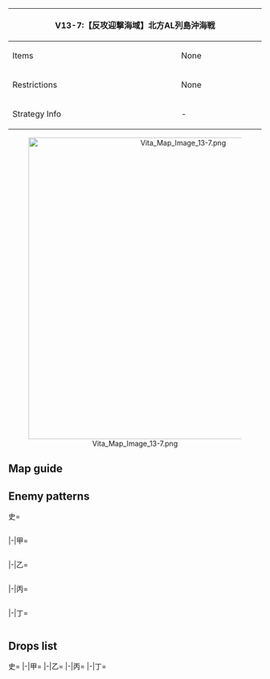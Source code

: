 {| class="article-table" style="width:100%;"
|-
! colspan="2" style="text-align:center;width:60%;" | V13-7:【反攻迎撃海域】北方AL列島沖海戦
| rowspan="3" style="text-align:center;width:40%;" | ''No Banner''
|-
! Items
| None
|-
! Restrictions
| None
|-
! Strategy Info
| -
| -
|}
<center>[[File:Vita Map Image 13-7.png|600px]]</center>
==Map guide==
{{Map/Branching	
|id = A13CA	
|B/empty -> C, D = *Choice node	
}}

==Enemy patterns==
<tabber>史=
<div class="scrollable" style="width:800px;max-height:400px;overflow:auto;">
{{Map/Nodes|name=北方AL派遣護衛空母群
|A
|Normal/BaseXP
|{{Formation|Double Line}}
|330
|560
|560
|595
|592
|577
|577
|-
|A
|Normal/BaseXP
|{{Formation|Double Line}}
|320
|560
|560
|595
|592
|576
|576
|-
|A
|Normal/BaseXP
|{{Formation|Double Line}}
|310
|560
|560
|595
|591
|576
|576
|-
|A
|Normal/BaseXP
|{{Formation|Double Line}}
|290
|560
|560
|594
|591
|575
|575
|-
}}
{{Map/Nodes|name=北方AL救援戦艦戦隊
|C
|Normal/BaseXP
|{{Formation|Double Line}}
|550
|557
|557
|576
|576
|576
|576
|-
|C
|Normal/BaseXP
|{{Formation|Double Line}}
|500
|557
|557
|575
|575
|575
|575
|-
|C
|Normal/BaseXP
|{{Formation|Double Line}}
|480
|557
|575
|575
|575
|575
|575
|-
|C
|Normal/BaseXP
|{{Formation|Double Line}}
|460
|557
|575
|575
|575
|501
|501
|-
|C
|Normal/BaseXP
|{{Formation|Double Line}}
|440
|557
|575
|575
|501
|501
|-
}}
{{Map/Nodes|name=再建中北方AL基地拠点
|D
|Normal/BaseXP
|{{Formation|Diamond}}
|500
|590
|558
|558
|592
|577
|577
|-
|D
|Normal/BaseXP
|{{Formation|Diamond}}
|460
|589
|558
|558
|592
|577
|577
|-
|D
|Normal/BaseXP
|{{Formation|Diamond}}
|430
|589
|558
|558
|592
|576
|576
|-
|D
|Normal/BaseXP
|{{Formation|Diamond}}
|400
|588
|558
|558
|592
|575
|575
|-
|D
|Normal/BaseXP
|{{Formation|Diamond}}
|380
|588
|526
|526
|591
|575
|575
|-
}}
{{Map/Nodes|name=北方AL増援揚陸部隊
|E
|Normal/BaseXP
|{{Formation|Double Line}}
|650
|602
|560
|558
|558
|597
|597
|-
|E
|Normal/BaseXP
|{{Formation|Double Line}}
|600
|602
|560
|558
|558
|577
|577
|-
|E
|Normal/BaseXP
|{{Formation|Double Line}}
|550
|601
|560
|558
|558
|576
|576
|-
|E
|Normal/BaseXP
|{{Formation|Double Line}}
|450
|555
|560
|558
|558
|576
|576
|-
|E
|Normal/BaseXP
|{{Formation|Double Line}}
|400
|555
|560
|558
|558
|575
|575
|-
}}
{{Map/Nodes|name=北方AL救援部隊 旗艦
|F
|Boss/BaseXP
|{{Formation|Diamond}}
|700
|620
|543
|592
|592
|597
|597
|-
|F
|Boss/BaseXP
|{{Formation|Diamond}}
|650
|620
|543
|592
|592
|577
|577
|-
|F
|Boss/BaseXP
|{{Formation|Diamond}}
|600
|586
|543
|592
|592
|576
|576
|-
|F
|Boss/BaseXP
|{{Formation|Line Ahead}}
|560
|586
|543
|592
|591
|576
|576
|-
|F
|Boss/BaseXP
|{{Formation|Line Ahead}}
|520
|586
|543
|591
|591
|576
|576
|-
}}
</div> <!-- overflow -->
|-|甲=
<div class="scrollable" style="width:800px;max-height:400px;overflow:auto;">
{{Map/Nodes|name=北方AL派遣護衛空母群
|A
|Normal/BaseXP
|{{Formation|Double Line}}
|320
|560
|560
|595
|592
|576
|576
|-
|A
|Normal/BaseXP
|{{Formation|Double Line}}
|310
|560
|560
|595
|591
|576
|576
|-
|A
|Normal/BaseXP
|{{Formation|Double Line}}
|290
|560
|560
|594
|591
|575
|575
|-
|A
|Normal/BaseXP
|{{Formation|Double Line}}
|260
|560
|523
|594
|591
|575
|575
|-
|A
|Normal/BaseXP
|{{Formation|Double Line}}
|230
|560
|523
|591
|575
|501
|501
|-
}}
{{Map/Nodes|name=北方AL救援戦艦戦隊
|C
|Normal/BaseXP
|{{Formation|Double Line}}
|500
|557
|557
|575
|575
|575
|575
|-
|C
|Normal/BaseXP
|{{Formation|Double Line}}
|480
|557
|575
|575
|575
|575
|575
|-
|C
|Normal/BaseXP
|{{Formation|Double Line}}
|460
|557
|575
|575
|575
|501
|501
|-
|C
|Normal/BaseXP
|{{Formation|Double Line}}
|440
|557
|575
|575
|501
|501
|-
|C
|Normal/BaseXP
|{{Formation|Double Line}}
|420
|557
|575
|501
|501
|501
|-
}}
{{Map/Nodes|name=再建中北方AL基地拠点
|D
|Normal/BaseXP
|{{Formation|Diamond}}
|500
|590
|558
|558
|592
|577
|577
|-
|D
|Normal/BaseXP
|{{Formation|Diamond}}
|460
|589
|558
|558
|592
|577
|577
|-
|D
|Normal/BaseXP
|{{Formation|Diamond}}
|430
|589
|558
|558
|592
|576
|576
|-
|D
|Normal/BaseXP
|{{Formation|Diamond}}
|400
|588
|558
|558
|592
|575
|575
|-
|D
|Normal/BaseXP
|{{Formation|Diamond}}
|380
|588
|526
|526
|591
|575
|575
|-
|D
|Normal/BaseXP
|{{Formation|Diamond}}
|360
|587
|526
|526
|591
|501
|501
|-
}}
{{Map/Nodes|name=北方AL増援揚陸部隊
|E
|Normal/BaseXP
|{{Formation|Double Line}}
|600
|602
|560
|558
|558
|577
|577
|-
|E
|Normal/BaseXP
|{{Formation|Double Line}}
|550
|601
|560
|558
|558
|576
|576
|-
|E
|Normal/BaseXP
|{{Formation|Double Line}}
|450
|555
|560
|558
|558
|576
|576
|-
|E
|Normal/BaseXP
|{{Formation|Double Line}}
|400
|555
|560
|558
|558
|575
|575
|-
|E
|Normal/BaseXP
|{{Formation|Double Line}}
|350
|555
|560
|526
|526
|575
|575
|-
}}
{{Map/Nodes|name=北方AL救援部隊 旗艦
|F
|Boss/BaseXP
|{{Formation|Diamond}}
|650
|620
|543
|592
|592
|577
|577
|-
|F
|Boss/BaseXP
|{{Formation|Diamond}}
|600
|586
|543
|592
|592
|576
|576
|-
|F
|Boss/BaseXP
|{{Formation|Line Ahead}}
|560
|586
|543
|592
|591
|576
|576
|-
|F
|Boss/BaseXP
|{{Formation|Line Ahead}}
|520
|586
|543
|591
|591
|576
|576
|-
|F
|Boss/BaseXP
|{{Formation|Line Ahead}}
|500
|586
|543
|591
|591
|575
|575
|-
}}
</div> <!-- overflow -->
|-|乙=
<div class="scrollable" style="width:800px;max-height:400px;overflow:auto;">
{{Map/Nodes|name=北方AL派遣護衛空母群
|A
|Normal/BaseXP
|{{Formation|Double Line}}
|260
|560
|523
|594
|591
|575
|575
|-
|A
|Normal/BaseXP
|{{Formation|Double Line}}
|230
|560
|523
|591
|575
|501
|501
|-
|A
|Normal/BaseXP
|{{Formation|Double Line}}
|210
|523
|523
|591
|575
|501
|501
|-
|A
|Normal/BaseXP
|{{Formation|Diamond}}
|200
|523
|523
|591
|501
|501
|501
|-
|A
|Normal/BaseXP
|{{Formation|Diamond}}
|160
|523
|505
|501
|501
|501
|501
|-
}}
{{Map/Nodes|name=北方AL救援戦艦戦隊
|C
|Normal/BaseXP
|{{Formation|Double Line}}
|420
|557
|575
|501
|501
|501
|-
|C
|Normal/BaseXP
|{{Formation|Double Line}}
|400
|557
|575
|501
|501
|-
|C
|Normal/BaseXP
|{{Formation|Double Line}}
|380
|557
|501
|501
|-
|C
|Normal/BaseXP
|{{Formation|Double Line}}
|360
|529
|501
|501
|-
}}
{{Map/Nodes|name=再建中北方AL基地拠点
|D
|Normal/BaseXP
|{{Formation|Diamond}}
|380
|588
|526
|526
|591
|575
|575
|-
|D
|Normal/BaseXP
|{{Formation|Diamond}}
|360
|587
|526
|526
|591
|501
|501
|-
|D
|Normal/BaseXP
|{{Formation|Diamond}}
|340
|587
|526
|501
|501
|501
|-
|D
|Normal/BaseXP
|{{Formation|Diamond}}
|320
|587
|513
|513
|-
}}
{{Map/Nodes|name=北方AL増援揚陸部隊
|E
|Normal/BaseXP
|{{Formation|Double Line}}
|350
|555
|560
|526
|526
|575
|575
|-
|E
|Normal/BaseXP
|{{Formation|Double Line}}
|300
|555
|560
|513
|513
|575
|575
|-
|E
|Normal/BaseXP
|{{Formation|Double Line}}
|250
|555
|523
|513
|513
|501
|501
|-
|E
|Normal/BaseXP
|{{Formation|Double Line}}
|200
|519
|523
|513
|513
|501
|501
|-
}}
{{Map/Nodes|name=北方AL救援部隊 旗艦
|F
|Boss/BaseXP
|{{Formation|Line Ahead}}
|500
|586
|543
|591
|591
|575
|575
|-
|F
|Boss/BaseXP
|{{Formation|Line Ahead}}
|450
|586
|591
|591
|575
|501
|501
|-
|F
|Boss/BaseXP
|{{Formation|Line Ahead}}
|400
|528
|522
|591
|501
|501
|-
|F
|Boss/BaseXP
|{{Formation|Line Ahead}}
|300
|528
|522
|501
|501
|501
|-
}}
</div> <!-- overflow -->
|-|丙=
<div class="scrollable" style="width:800px;max-height:400px;overflow:auto;">
{{Map/Nodes|name=北方AL派遣護衛空母群
|A
|Normal/BaseXP
|{{Formation|Double Line}}
|230
|560
|523
|591
|575
|501
|501
|-
|A
|Normal/BaseXP
|{{Formation|Double Line}}
|210
|523
|523
|591
|575
|501
|501
|-
|A
|Normal/BaseXP
|{{Formation|Diamond}}
|200
|523
|523
|591
|501
|501
|501
|-
|A
|Normal/BaseXP
|{{Formation|Diamond}}
|160
|523
|505
|501
|501
|501
|501
|-
}}
{{Map/Nodes|name=北方AL救援戦艦戦隊
|C
|Normal/BaseXP
|{{Formation|Double Line}}
|400
|557
|575
|501
|501
|-
|C
|Normal/BaseXP
|{{Formation|Double Line}}
|380
|557
|501
|501
|-
|C
|Normal/BaseXP
|{{Formation|Double Line}}
|360
|529
|501
|501
|-
}}
{{Map/Nodes|name=再建中北方AL基地拠点
|D
|Normal/BaseXP
|{{Formation|Diamond}}
|360
|587
|526
|526
|591
|501
|501
|-
|D
|Normal/BaseXP
|{{Formation|Diamond}}
|340
|587
|526
|501
|501
|501
|-
|D
|Normal/BaseXP
|{{Formation|Diamond}}
|320
|587
|513
|513
|-
|D
|Normal/BaseXP
|{{Formation|Diamond}}
|300
|587
|-
}}
{{Map/Nodes|name=北方AL増援揚陸部隊
|E
|Normal/BaseXP
|{{Formation|Double Line}}
|300
|555
|560
|513
|513
|575
|575
|-
|E
|Normal/BaseXP
|{{Formation|Double Line}}
|250
|555
|523
|513
|513
|501
|501
|-
|E
|Normal/BaseXP
|{{Formation|Double Line}}
|200
|519
|523
|513
|513
|501
|501
|-
}}
{{Map/Nodes|name=北方AL救援部隊 旗艦
|F
|Boss/BaseXP
|{{Formation|Line Ahead}}
|450
|586
|591
|591
|575
|501
|501
|-
|F
|Boss/BaseXP
|{{Formation|Line Ahead}}
|400
|528
|522
|591
|501
|501
|-
|F
|Boss/BaseXP
|{{Formation|Line Ahead}}
|300
|528
|522
|501
|501
|501
|-
}}
</div> <!-- overflow -->
|-|丁=
<div class="scrollable" style="width:800px;max-height:400px;overflow:auto;">
{{Map/Nodes|name=北方AL派遣護衛空母群
|A
|Normal/BaseXP
|{{Formation|Diamond}}
|200
|523
|523
|591
|501
|501
|501
|-
|A
|Normal/BaseXP
|{{Formation|Diamond}}
|160
|523
|505
|501
|501
|501
|501
|-
}}
{{Map/Nodes|name=北方AL救援戦艦戦隊
|C
|Normal/BaseXP
|{{Formation|Double Line}}
|380
|557
|501
|501
|-
|C
|Normal/BaseXP
|{{Formation|Double Line}}
|360
|529
|501
|501
|-
}}
{{Map/Nodes|name=再建中北方AL基地拠点
|D
|Normal/BaseXP
|{{Formation|Diamond}}
|340
|587
|526
|501
|501
|501
|-
|D
|Normal/BaseXP
|{{Formation|Diamond}}
|320
|587
|513
|513
|-
|D
|Normal/BaseXP
|{{Formation|Diamond}}
|300
|587
|-
}}
{{Map/Nodes|name=北方AL増援揚陸部隊
|E
|Normal/BaseXP
|{{Formation|Double Line}}
|250
|555
|523
|513
|513
|501
|501
|-
|E
|Normal/BaseXP
|{{Formation|Double Line}}
|200
|519
|523
|513
|513
|501
|501
|-
}}
{{Map/Nodes|name=北方AL救援部隊 旗艦
|F
|Boss/BaseXP
|{{Formation|Line Ahead}}
|400
|528
|522
|591
|501
|501
|-
|F
|Boss/BaseXP
|{{Formation|Line Ahead}}
|300
|528
|522
|501
|501
|501
|-
}}
</div> <!-- overflow -->
</tabber>

==Drops list==
<tabber>史=
{{Map/Drops
|regular = true
|no_legend = true
|filter_button = true
|nodes =  A, C, D, E, F
|boss = F
|{{ShipFrom|163}} : C, E, F
|{{ShipFrom|134}} : C, E, F
|{{ShipFrom|114}} : C, E, F
|{{ShipFrom|50}} : C, E, F
|{{ShipFrom|77}} : C, E, F
|{{ShipFrom|87}} : C, D, E, F
|{{ShipFrom|26}} : C, D, E, F
|{{ShipFrom|27}} : C, D, E, F
|{{ShipFrom|66}} : C, D, E, F
|{{ShipFrom|92}} : C, D, E, F
|{{ShipFrom|76}} : A, C, D, E, F
|{{ShipFrom|22}} : A, C, D, E, F
|{{ShipFrom|64}} : A, C, D, E, F
|{{ShipFrom|68}} : A, C, D, E, F
|{{ShipFrom|63}} : A, C, D, E, F
|{{ShipFrom|100}} : A, C, D, E, F
|{{ShipFrom|51}} : A, C, D, E, F
|{{ShipFrom|52}} : A, C, D, E, F
|{{ShipFrom|101}} : A, C, D, E, F
|{{ShipFrom|17}} : A, C, D, E, F
|{{ShipFrom|18}} : A, C, D, E, F
|{{ShipFrom|19}} : A, C, D, E, F
|{{ShipFrom|38}} : A, C, D, E, F
|{{ShipFrom|40}} : A, C, D, E, F
|{{ShipFrom|41}} : A, C, D, E, F
|{{ShipFrom|34}} : A, C, D, E, F
|{{ShipFrom|35}} : A, C, D, E, F
|{{ShipFrom|36}} : A, C, D, E, F
|{{ShipFrom|37}} : A, C, D, E, F
|{{ShipFrom|15}} : A, C, D, E, F
|{{ShipFrom|94}} : A, C, D, E, F
|{{ShipFrom|16}} : A, C, D, E, F
|{{ShipFrom|161}} : F
|{{ShipFrom|84}} : F
|{{ShipFrom|115}} : F
|{{ShipFrom|67}} : F
|{{ShipFrom|74}} : F
|{{ShipFrom|75}} : F
|{{ShipFrom|25}} : F
}}
|-|甲=
{{Map/Drops
|regular = true
|no_legend = true
|filter_button = true
|nodes =  A, C, D, E, F
|boss = F
|{{ShipFrom|163}} : C, F
|{{ShipFrom|134}} : C, E, F
|{{ShipFrom|114}} : C, E, F
|{{ShipFrom|50}} : C, E, F
|{{ShipFrom|77}} : C, E, F
|{{ShipFrom|87}} : C, D, E, F
|{{ShipFrom|26}} : C, D, E, F
|{{ShipFrom|27}} : C, D, E, F
|{{ShipFrom|66}} : C, D, E, F
|{{ShipFrom|92}} : C, D, E, F
|{{ShipFrom|76}} : A, C, D, E, F
|{{ShipFrom|22}} : A, C, D, E, F
|{{ShipFrom|64}} : A, C, D, E, F
|{{ShipFrom|68}} : A, C, D, E, F
|{{ShipFrom|63}} : A, C, D, E, F
|{{ShipFrom|100}} : A, C, D, E, F
|{{ShipFrom|51}} : A, C, D, E, F
|{{ShipFrom|52}} : A, C, D, E, F
|{{ShipFrom|101}} : A, C, D, E, F
|{{ShipFrom|17}} : A, C, D, E, F
|{{ShipFrom|18}} : A, C, D, E, F
|{{ShipFrom|19}} : A, C, D, E, F
|{{ShipFrom|38}} : A, C, D, E, F
|{{ShipFrom|40}} : A, C, D, E, F
|{{ShipFrom|41}} : A, C, D, E, F
|{{ShipFrom|34}} : A, C, D, E, F
|{{ShipFrom|35}} : A, C, D, E, F
|{{ShipFrom|36}} : A, C, D, E, F
|{{ShipFrom|37}} : A, C, D, E, F
|{{ShipFrom|15}} : A, C, D, E, F
|{{ShipFrom|94}} : A, C, D, E, F
|{{ShipFrom|16}} : A, C, D, E, F
|{{ShipFrom|161}} : F
|{{ShipFrom|84}} : F
|{{ShipFrom|115}} : F
|{{ShipFrom|67}} : F
|{{ShipFrom|74}} : F
|{{ShipFrom|75}} : F
|{{ShipFrom|25}} : F
}}
|-|乙=
{{Map/Drops
|regular = true
|no_legend = true
|filter_button = true
|nodes =  A, C, D, E, F
|boss = F
|{{ShipFrom|134}} : C, F
|{{ShipFrom|114}} : C, F
|{{ShipFrom|50}} : C, F
|{{ShipFrom|77}} : C, F
|{{ShipFrom|87}} : C, E, F
|{{ShipFrom|26}} : C, D, E, F
|{{ShipFrom|27}} : C, D, E, F
|{{ShipFrom|66}} : C, D, E, F
|{{ShipFrom|92}} : C, D, E, F
|{{ShipFrom|76}} : A, C, D, E, F
|{{ShipFrom|22}} : A, C, D, E, F
|{{ShipFrom|64}} : A, C, D, E, F
|{{ShipFrom|68}} : A, C, D, E, F
|{{ShipFrom|63}} : A, C, D, E, F
|{{ShipFrom|100}} : A, C, D, E, F
|{{ShipFrom|51}} : A, C, D, E, F
|{{ShipFrom|52}} : A, C, D, E, F
|{{ShipFrom|101}} : A, C, D, E, F
|{{ShipFrom|17}} : A, C, D, E, F
|{{ShipFrom|18}} : A, C, D, E, F
|{{ShipFrom|19}} : A, C, D, E, F
|{{ShipFrom|38}} : A, C, D, E, F
|{{ShipFrom|40}} : A, C, D, E, F
|{{ShipFrom|41}} : A, C, D, E, F
|{{ShipFrom|34}} : A, C, D, E, F
|{{ShipFrom|35}} : A, C, D, E, F
|{{ShipFrom|36}} : A, C, D, E, F
|{{ShipFrom|37}} : A, C, D, E, F
|{{ShipFrom|15}} : A, C, D, E, F
|{{ShipFrom|94}} : A, C, D, E, F
|{{ShipFrom|16}} : A, C, D, E, F
|{{ShipFrom|84}} : F
|{{ShipFrom|115}} : F
|{{ShipFrom|67}} : F
|{{ShipFrom|74}} : F
|{{ShipFrom|75}} : F
|{{ShipFrom|25}} : F
}}
|-|丙=
{{Map/Drops
|regular = true
|no_legend = true
|filter_button = true
|nodes =  A, C, D, E, F
|boss = F
|{{ShipFrom|134}} : F
|{{ShipFrom|114}} : C, F
|{{ShipFrom|50}} : C, F
|{{ShipFrom|77}} : C, F
|{{ShipFrom|87}} : C, F
|{{ShipFrom|26}} : C, D, E, F
|{{ShipFrom|27}} : C, D, E, F
|{{ShipFrom|66}} : C, D, E, F
|{{ShipFrom|92}} : C, D, E, F
|{{ShipFrom|76}} : A, C, D, E, F
|{{ShipFrom|22}} : C, D, E, F
|{{ShipFrom|64}} : A, C, D, E, F
|{{ShipFrom|68}} : A, C, D, E, F
|{{ShipFrom|63}} : A, C, D, E, F
|{{ShipFrom|100}} : A, C, D, E, F
|{{ShipFrom|51}} : A, C, D, E, F
|{{ShipFrom|52}} : A, C, D, E, F
|{{ShipFrom|101}} : A, C, D, E, F
|{{ShipFrom|17}} : A, C, D, E, F
|{{ShipFrom|18}} : A, C, D, E, F
|{{ShipFrom|19}} : A, C, D, E, F
|{{ShipFrom|38}} : A, C, D, E, F
|{{ShipFrom|40}} : A, C, D, E, F
|{{ShipFrom|41}} : A, C, D, E, F
|{{ShipFrom|34}} : A, C, D, E, F
|{{ShipFrom|35}} : A, C, D, E, F
|{{ShipFrom|36}} : A, C, D, E, F
|{{ShipFrom|37}} : A, C, D, E, F
|{{ShipFrom|15}} : A, C, D, E, F
|{{ShipFrom|94}} : A, C, D, E, F
|{{ShipFrom|16}} : A, C, D, E, F
|{{ShipFrom|84}} : F
|{{ShipFrom|115}} : F
|{{ShipFrom|67}} : F
|{{ShipFrom|74}} : F
|{{ShipFrom|75}} : F
|{{ShipFrom|25}} : F
}}
|-|丁=
{{Map/Drops
|regular = true
|no_legend = true
|filter_button = true
|nodes =  A, C, D, E, F
|boss = F
|{{ShipFrom|114}} : F
|{{ShipFrom|50}} : C, F
|{{ShipFrom|77}} : C, F
|{{ShipFrom|87}} : C, F
|{{ShipFrom|26}} : C, F
|{{ShipFrom|27}} : C, D, E, F
|{{ShipFrom|66}} : C, D, E, F
|{{ShipFrom|92}} : C, D, E, F
|{{ShipFrom|76}} : A, C, D, E, F
|{{ShipFrom|22}} : C, D, E, F
|{{ShipFrom|64}} : C, D, E, F
|{{ShipFrom|68}} : C, D, E, F
|{{ShipFrom|63}} : A, C, D, E, F
|{{ShipFrom|100}} : A, C, D, E, F
|{{ShipFrom|51}} : A, C, D, E, F
|{{ShipFrom|52}} : A, C, D, E, F
|{{ShipFrom|101}} : A, C, D, E, F
|{{ShipFrom|17}} : A, C, D, E, F
|{{ShipFrom|18}} : A, C, D, E, F
|{{ShipFrom|19}} : A, C, D, E, F
|{{ShipFrom|38}} : A, C, D, E, F
|{{ShipFrom|40}} : A, C, D, E, F
|{{ShipFrom|41}} : A, C, D, E, F
|{{ShipFrom|34}} : A, C, D, E, F
|{{ShipFrom|35}} : A, C, D, E, F
|{{ShipFrom|36}} : A, C, D, E, F
|{{ShipFrom|37}} : A, C, D, E, F
|{{ShipFrom|15}} : A, C, D, E, F
|{{ShipFrom|94}} : A, C, D, E, F
|{{ShipFrom|16}} : A, C, D, E, F
|{{ShipFrom|84}} : F
|{{ShipFrom|115}} : F
|{{ShipFrom|67}} : F
|{{ShipFrom|74}} : F
|{{ShipFrom|75}} : F
|{{ShipFrom|25}} : F
}}
</tabber>